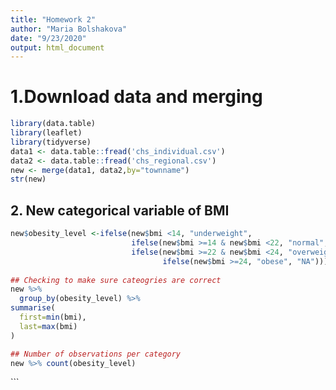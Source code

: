 ```yaml
---
title: "Homework 2"
author: "Maria Bolshakova"
date: "9/23/2020"
output: html_document
---
```


# 1.Download data and merging

```r
library(data.table)
library(leaflet)
library(tidyverse)
data1 <- data.table::fread('chs_individual.csv')
data2 <- data.table::fread('chs_regional.csv')
new <- merge(data1, data2,by="townname")
str(new)
```

## 2. New categorical variable of BMI
```r
new$obesity_level <-ifelse(new$bmi <14, "underweight",
                           ifelse(new$bmi >=14 & new$bmi <22, "normal",
                           ifelse(new$bmi >=22 & new$bmi <24, "overweight",
                                  ifelse(new$bmi >=24, "obese", "NA"))))
                                    
## Checking to make sure cateogries are correct
new %>%
  group_by(obesity_level) %>%
summarise(
  first=min(bmi),
  last=max(bmi)
)

## Number of observations per category
new %>% count(obesity_level)

```
```


